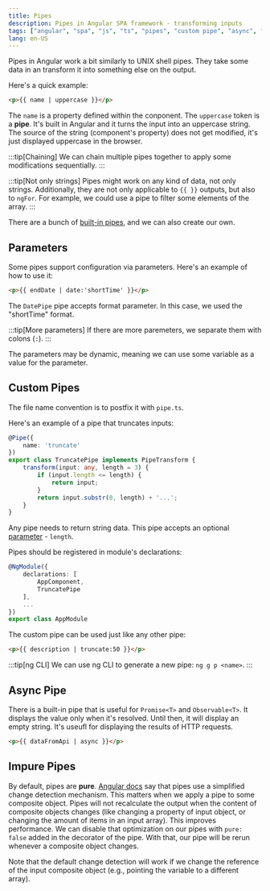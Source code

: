 ```yaml
---
title: Pipes
description: Pipes in Angular SPA framework - transforming inputs
tags: ["angular", "spa", "js", "ts", "pipes", "custom pipe", "async", "impure"]
lang: en-US
---
```



Pipes in Angular work a bit similarly to UNIX shell pipes. They take some data
in an transform it into something else on the output.

Here's a quick example:

```html
<p>{{ name | uppercase }}</p>
```

The `name` is a property defined within the conponent. The `uppercase` token is
a **pipe**. It's built in Angular and it turns the input into an uppercase
string. The source of the string (component's property) does not get modified,
it's just displayed uppercase in the browser.

:::tip[Chaining]
We can chain multiple pipes together to apply some modifications sequentially.
:::

:::tip[Not only strings]
Pipes might work on any kind of data, not only strings. Additionally, they are
not only applicable to `{{ }}` outputs, but also to `ngFor`. For example, we
could use a pipe to filter some elements of the array.
:::

There are a bunch of [built-in pipes](https://angular.io/api/common#pipes), and
we can also create our own.

## Parameters

Some pipes support configuration via parameters. Here's an example of how to use it:

```html
<p>{{ endDate | date:'shortTime' }}</p>
```

The `DatePipe` pipe accepts format parameter. In this case, we used the
"shortTime" format.

:::tip[More parameters]
If there are more paremeters, we separate them with colons (`:`).
:::

The parameters may be dynamic, meaning we can use some variable as a value for
the parameter.

## Custom Pipes

The file name convention is to postfix it with `pipe.ts`.

Here's an example of a pipe that truncates inputs:

```ts
@Pipe({
    name: 'truncate'
})
export class TruncatePipe implements PipeTransform {
    transform(input: any, length = 3) {
        if (input.length <= length) {
            return input;
        }
        return input.substr(0, length) + '...';
    }
}
```

Any pipe needs to return string data.
This pipe accepts an optional [parameter](#parameters) - `length`.

Pipes should be registered in module's declarations:

```ts {4}
@NgModule({
    declarations: [
        AppComponent,
        TruncatePipe
    ],
    ...
})
export class AppModule
```

The custom pipe can be used just like any other pipe:

```html
<p>{{ description | truncate:50 }}</p>
```

:::tip[ng CLI]
We can use ng CLI to generate a new pipe: `ng g p <name>`.
:::

## Async Pipe

There is a built-in pipe that is useful for `Promise<T>` and `Observable<T>`. It
displays the value only when it's resolved. Until then, it will display an
empty string. It's useufl for displaying the results of HTTP requests.

```html
<p>{{ dataFromApi | async }}</p>
```

## Impure Pipes

By default, pipes are **pure**. [Angular
docs](https://angular.io/guide/pipes#detecting-pure-changes-to-primitives-and-object-references)
say that pipes use a simplified change detection mechanism. This matters when we
apply a pipe to some composite object. Pipes will not recalculate the output
when the content of composite objects changes (like changing a property of input
object, or changing the amount of items in an input array). This improves
performance. We can disable that optimization on our pipes with `pure: false`
added in the decorator of the pipe. With that, our pipe will be rerun whenever a composite object changes.

Note that the default change detection will work if we change the reference of
the input composite object (e.g., pointing the variable to a different array).